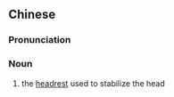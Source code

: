 {{also|头叉}}
==Chinese==
{{zh-forms|s=头叉}}

===Pronunciation===
{{zh-pron
|m=tóuchā
|cat=n
}}

===Noun===
{{zh-noun}}

# {{lb|zh|photography}} the [[headrest]] used to stabilize the head